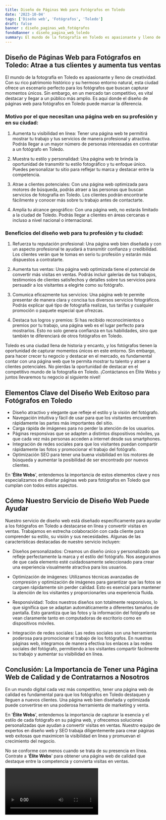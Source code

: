 ```yaml
---
title: Diseño de Páginas Web para Fotógrafos en Toledo
date: '2023-10-04'
tags: ['Diseño web', 'Fotógrafos', 'Toledo']
draft: false
banner : diseño_paginas_web_fotógrafos
fondoBanner : diseño_pagina_web_toledo
summary: El mundo de la fotografía en Toledo es apasionante y lleno de creatividad. Con su rico patrimonio histórico y su hermoso entorno natural, esta ciudad ofrece un escenario perfecto para los fotógrafos que buscan capturar momentos únicos. Sin embargo, en un mercado tan competitivo, es vital destacar y llegar a un público más amplio. Es aquí donde el diseño de páginas web para fotógrafos en Toledo puede marcar la diferencia.
---
```


## Diseño de Páginas Web para Fotógrafos en Toledo: Atrae a tus clientes y aumenta tus ventas

El mundo de la fotografía en Toledo es apasionante y lleno de creatividad. Con su rico patrimonio histórico y su hermoso entorno natural, esta ciudad ofrece un escenario perfecto para los fotógrafos que buscan capturar momentos únicos. Sin embargo, en un mercado tan competitivo, es vital destacar y llegar a un público más amplio. Es aquí donde el diseño de páginas web para fotógrafos en Toledo puede marcar la diferencia.

### Motivo por el que necesitan una página web en su profesión y en su ciudad:

1. Aumenta tu visibilidad en línea: Tener una página web te permitirá mostrar tu trabajo y tus servicios de manera profesional y atractiva. Podrás llegar a un mayor número de personas interesadas en contratar a un fotógrafo en Toledo.

2. Muestra tu estilo y personalidad: Una página web te brinda la oportunidad de transmitir tu estilo fotográfico y tu enfoque único. Puedes personalizar tu sitio para reflejar tu marca y destacar entre la competencia.

3. Atrae a clientes potenciales: Con una página web optimizada para motores de búsqueda, podrás atraer a las personas que buscan servicios de fotografía en Toledo. Los clientes podrán encontrarte fácilmente y conocer más sobre tu trabajo antes de contactarte.

4. Amplía tu alcance geográfico: Con una página web, no estarás limitado a la ciudad de Toledo. Podrás llegar a clientes en áreas cercanas e incluso a nivel nacional o internacional.

### Beneficios del diseño web para tu profesión y tu ciudad:

1. Refuerza tu reputación profesional: Una página web bien diseñada y con un aspecto profesional te ayudará a transmitir confianza y credibilidad. Los clientes verán que te tomas en serio tu profesión y estarán más dispuestos a contratarte.

2. Aumenta tus ventas: Una página web optimizada tiene el potencial de convertir más visitas en ventas. Podrás incluir galerías de tus trabajos, testimonios de clientes satisfechos y detalles sobre tus servicios para persuadir a los visitantes a elegirte como su fotógrafo.

3. Comunica eficazmente tus servicios: Una página web te permite presentar de manera clara y concisa tus diversos servicios fotográficos. Podrás explicar qué tipo de fotografía realizas, tus tarifas y cualquier promoción o paquete especial que ofrezcas.

4. Destaca tus logros y premios: Si has recibido reconocimientos o premios por tu trabajo, una página web es el lugar perfecto para mostrarlos. Esto no solo genera confianza en tus habilidades, sino que también te diferenciará de otros fotógrafos en Toledo.

Toledo es una ciudad llena de historia y encanto, y los fotógrafos tienen la oportunidad de capturar momentos únicos en este entorno. Sin embargo, para hacer crecer tu negocio y destacar en el mercado, es fundamental contar con una página web que te permita mostrar tu talento y atraer a clientes potenciales. No pierdas la oportunidad de destacar en el competitivo mundo de la fotografía en Toledo. ¡Contáctanos en Élite Webs y juntos llevaremos tu negocio al siguiente nivel!

<GifSeo />

<Cta />

## Elementos Clave del Diseño Web Exitoso para Fotógrafos en Toledo

- Diseño atractivo y elegante que refleje el estilo y la visión del fotógrafo.
- Navegación intuitiva y fácil de usar para que los visitantes encuentren rápidamente las partes más importantes del sitio.
- Carga rápida de imágenes para no perder la atención de los usuarios.
- Páginas responsivas que se adapten a distintos dispositivos móviles, ya que cada vez más personas acceden a internet desde sus smartphones.
- Integración de redes sociales para que los visitantes puedan compartir rápidamente las fotos y promocionar el trabajo del fotógrafo.
- Optimización SEO para tener una buena visibilidad en los motores de búsqueda y aumentar la posibilidad de ser encontrado por nuevos clientes.

En '**Élite Webs**', entendemos la importancia de estos elementos clave y nos especializamos en diseñar páginas web para fotógrafos en Toledo que cumplan con todos estos aspectos.

## Cómo Nuestro Servicio de Diseño Web Puede Ayudar

Nuestro servicio de diseño web está diseñado específicamente para ayudar a los fotógrafos en Toledo a destacarse en línea y convertir visitas en ventas. Trabajamos en estrecha colaboración con cada cliente para comprender su estilo, su visión y sus necesidades. Algunas de las características destacadas de nuestro servicio incluyen:

- Diseños personalizados: Creamos un diseño único y personalizado que refleje perfectamente la marca y el estilo del fotógrafo. Nos aseguramos de que cada elemento esté cuidadosamente seleccionado para crear una experiencia visualmente atractiva para los usuarios.

- Optimización de imágenes: Utilizamos técnicas avanzadas de compresión y optimización de imágenes para garantizar que las fotos se carguen rápidamente sin perder calidad. Esto es esencial para mantener la atención de los visitantes y proporcionarles una experiencia fluida.

- Responsividad: Todos nuestros diseños son totalmente responsivos, lo que significa que se adaptan automáticamente a diferentes tamaños de pantalla. Esto garantiza que las fotos y la información del fotógrafo se vean claramente tanto en computadoras de escritorio como en dispositivos móviles.

- Integración de redes sociales: Las redes sociales son una herramienta poderosa para promocionar el trabajo de los fotógrafos. En nuestras páginas web, integramos de manera efectiva los enlaces a las redes sociales del fotógrafo, permitiendo a los visitantes compartir fácilmente su trabajo y aumentar su visibilidad en línea.

## Conclusión: La Importancia de Tener una Página Web de Calidad y de Contratarnos a Nosotros

En un mundo digital cada vez más competitivo, tener una página web de calidad es fundamental para que los fotógrafos en Toledo destaquen y lleguen a nuevos clientes. Una página web bien diseñada y optimizada puede convertirse en una poderosa herramienta de marketing y venta.

En '**Élite Webs**', entendemos la importancia de capturar la esencia y el estilo de cada fotógrafo en su página web, y ofrecemos soluciones personalizadas que ayudan a convertir visitas en ventas. Nuestro equipo de expertos en diseño web y SEO trabaja diligentemente para crear páginas web exitosas que maximicen la visibilidad en línea y promuevan el crecimiento del negocio.

No se conforme con menos cuando se trata de su presencia en línea. Contrate a '**Élite Webs**' para obtener una página web de calidad que destaque entre la competencia y convierta visitas en ventas.

<Video />

<CtaBot job='Fotógrafos' city='Toledo'/>

<Gmaps query='Toledo+españa+maps' />